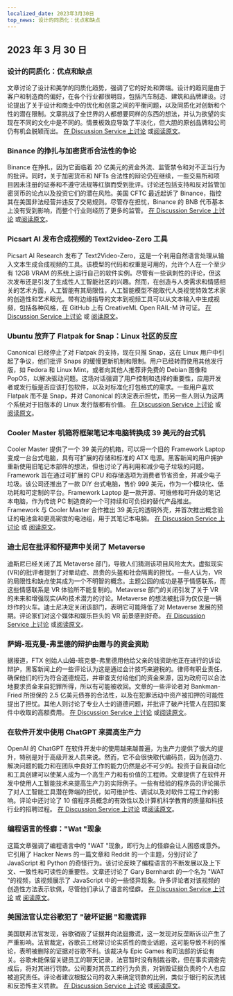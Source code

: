 ```yaml
---
localized_date: 2023年3月30日
top_news: 设计的同质化：优点和缺点
---
```




<CallToAction />

<Steps>

## 2023 年 3 月 30 日

### 设计的同质化：优点和缺点

文章讨论了设计和美学的同质化趋势，强调了它的好处和弊端。设计的趋同是由于客户和制造商的偏好，在各个行业都很明显，包括汽车制造、建筑和品牌建设。讨论提出了关于设计和商业中的优化和创意之间的平衡问题，以及同质化对创新和个性的潜在限制。文章挑战了全世界的人都想要同样的东西的想法，并认为欲望的实现在不同的文化中是不同的。情景板效应导致了平淡化，但大胆的原创品牌和公司仍有机会脱颖而出。
[在 Discussion Service 上讨论](http://news.ycombinator.com/item?id=35355703) 或[阅读原文](https://www.alexmurrell.co.uk/articles/the-age-of-average)。

### Binance 的挣扎与加密货币合法性的争论

Binance 在挣扎，因为它面临着 20 亿美元的资金外流、监管禁令和对不正当行为的批评。同时，关于加密货币和 NFTs 合法性的辩论仍在继续，一些交易所和项目因未注册的证券和不遵守法规等红旗而受到批评。讨论还包括支持和反对监管加密货币的论点以及投资它们的潜在风险。美国 CFTC 最近起诉了 Binance，指控其在美国非法经营并违反了交易规则。尽管存在担忧，Binance 的 BNB 代币基本上没有受到影响，而整个行业则经历了更多的监管。
[在 Discussion Service 上讨论](http://news.ycombinator.com/item?id=35351805) 或[阅读原文](https://www.wsj.com/articles/binance-sees-2-billion-in-outflows-as-troubles-compound-9a136e21)。

### Picsart AI 发布合成视频的 Text2video-Zero 工具

Picsart AI Research 发布了 Text2Video-Zero，这是一个利用自然语言处理从输入文本生成合成视频的工具。该模型的代码和权重是可用的，允许个人在一个至少有 12GB VRAM 的系统上运行自己的软件实例。尽管有一些讽刺性的评论，但这次发布还是引发了生成性人工智能社区的兴趣。然而，在创造与人类需求和情感相关的艺术方面，人工智能有其局限性，人工智能模型不能取代人类视觉特效艺术家的创造性和艺术眼光。带有边缘指导的文本到视频工具可以从文本输入中生成视频，包括各种风格，在 GitHub 上有 CreativeML Open RAIL-M 许可证。
[在 Discussion Service 上讨论](http://news.ycombinator.com/item?id=35352452) 或 [阅读原文](https://github.com/Picsart-AI-Research/Text2Video-Zero)。

### Ubuntu 放弃了 Flatpak for Snap：Linux 社区的反应

Canonical 已经停止了对 Flatpak 的支持，现在只推 Snap，这在 Linux 用户中引起了争议，他们批评 Snaps 的缓慢更新机制和限制。用户已经转而使用其他发行版，如 Fedora 和 Linux Mint，或者向其他人推荐非免费的 Debian 图像和 PopOS，以解决驱动问题。这场对话强调了用户控制和选择的重要性，应用开发者或发行版是否应该打包软件，以及对标准化打包格式的需求。一些用户喜欢 Flatpak 而不是 Snap，并对 Canonical 的决定表示担忧，而另一些人则认为这两个系统对于旧版本的 Linux 发行版都有价值。
[在 Discussion Service 上讨论](http://news.ycombinator.com/item?id=35354729) 或 [阅读原文](https://lwn.net/SubscriberLink/927262/6adb2350e2b0d2ce/)。

### Cooler Master 机箱将框架笔记本电脑转换成 39 美元的台式机

Cooler Master 提供了一个 39 美元的机箱，可以将一个旧的 Framework Laptop 变成一台台式电脑，具有可扩展的存储和标准的 ATX 电源。黑客新闻的用户拥护重新使用旧笔记本部件的想法，但也讨论了再利用和减少电子垃圾的问题。Framework 旨在通过可扩展的 CPU 和存储选项为消费者节省资金，并减少电子垃圾。该公司还推出了一款 DIY 台式电脑，售价 999 美元，作为一个模块化、低功耗和可定制的平台。Framework Laptop 是一款开源、可维修和可升级的笔记本电脑，作为传统 PC 制造商的一个可持续和可负担的替代产品推出。Framework 与 Cooler Master 合作推出 39 美元的透明外壳，并首次推出概念验证的电池盒和更高密度的电池组，用于其笔记本电脑。
[在 Discussion Service 上讨论](http://news.ycombinator.com/item?id=35350288) 或 [阅读原文](https://www.theverge.com/2023/3/23/23652939/framework-cooler-master-sff-pc-case)。

### 迪士尼在批评和怀疑声中关闭了 Metaverse

迪斯尼已经关闭了其 Metaverse 部门，导致人们猜测该项目风险太大。虚拟现实(VR)的批评者提到了对晕动症、昂贵的头盔和社会隔离的担忧。一些人认为，VR 的局限性和缺点使其成为一个不明智的概念。主题公园的成功是基于情感联系，而这些情感联系是 VR 体验所不能复制的。Metaverse 部门的关闭引发了关于 VR 的未来和增强现实(AR)技术潜力的讨论。Metaverse 的想法被批评为仅仅是一辆炒作的火车。迪士尼决定关闭该部门，表明它可能降低了对 Metaverse 发展的预期。评论家们对这个媒体和娱乐巨头的 VR 前景感到好奇。
[在 Discussion Service 上讨论](http://news.ycombinator.com/item?id=35350952) 或[阅读原文](https://www.wsj.com/articles/disney-eliminates-its-metaverse-division-as-part-of-companys-layoffs-plan-94b03650)。

### 萨姆-班克曼-弗里德的辩护由赠与的资金资助

据报道，FTX 创始人山姆-班克曼-弗里德用他给父亲的钱资助他正在进行的诉讼辩护，黑客新闻上的一些评论认为这是通过会计技巧来避税的。律师有职业责任，确保他们的行为符合道德规范，并审查支付给他们的资金来源，因为政府可以合法地要求资金来自犯罪所得，所以有可能被收回。文章的一些评论者对 Bankman-Fried 所担保的 2.5 亿美元债券的合法性，以及在犯罪活动中资产被扣押的可能性提出了担忧。其他人则讨论了专业人士的道德问题，并批评了破产托管人在回扣案件中收取的高额费用。
[在 Discussion Service 上讨论](http://news.ycombinator.com/item?id=35358698) 或[阅读原文](https://www.forbes.com/sites/sarahemerson/2023/03/29/sam-bankman-fried-legal-fees-funded-by-alameda-money-gifted-to-father-joe-bankman/)。

### 在软件开发中使用 ChatGPT 来提高生产力

OpenAI 的 ChatGPT 在软件开发中的使用越来越普遍，为生产力提供了很大的提升，特别是对于高级开发人员来说。然而，它不会很快取代编码员，因为创造力、解决问题的能力和在团队中良好工作的能力仍然是必不可少的。投资于自我自动化和工具创建可以使某人成为一个高生产力和有价值的工程师。文章提供了在软件开发中使用人工智能技术来提高生产力的实际例子。一些有经验的程序员的评论揭示了对人工智能工具潜在弊端的担忧，如可维护性、调试以及对软件工程工作的影响。评论中还讨论了 10 倍程序员概念的有效性以及计算机科学教育的质量和科技行业的招聘过程。
[在 Discussion Service 上讨论](http://news.ycombinator.com/item?id=35356054) 或[阅读原文](https://kadekillary.work/posts/1000x-eng/)。

### 编程语言的怪癖："Wat "现象

这篇文章强调了编程语言中的 "WAT "现象，即行为上的怪癖会让人困惑或意外。它引用了 Hacker News 的一篇文章和 Reddit 的一个主题，分别讨论了 JavaScript 和 Python 的奇怪行为。该讨论反映了编程语言的不断发展以及上下文、一致性和可读性的重要性。文章还讨论了 Gary Bernhardt 的一个名为 "WAT "的视频，该视频展示了 JavaScript 中的一些怪异现象。许多评论者对该视频的创造性方法表示钦佩，尽管他们承认了语言的怪癖。
[在 Discussion Service 上讨论](http://news.ycombinator.com/item?id=35363044) 或 [阅读原文](https://www.destroyallsoftware.com/talks/wat)。

### 美国法官认定谷歌犯了 "破坏证据 "和撒谎罪

美国联邦法官发现，谷歌销毁了证据并向法庭撒谎，这一发现对反垄断诉讼产生了严重影响。法官裁定，谷歌员工经常讨论实质性的商业话题，这可能导致不利的推论，表明被删除的证据对谷歌不利。该裁决与 Epic Games 和司法部的诉讼有关。谷歌未能保留关键员工的聊天记录，法官暂时没有制裁谷歌，但在事实调查完成后，将对其进行罚款。公司要对其员工的行为负责，对销毁证据负责的个人也应被追究责任。评论者建议根据公司的收入来确定罚款的比例，类似于银行的反洗钱和反恐怖主义罚款。
[在 Discussion Service 上讨论](http://news.ycombinator.com/item?id=35363095) 或[阅读原文](https://storage.courtlistener.com/recap/gov.uscourts.cand.373179/gov.uscourts.cand.373179.469.0.pdf)。

</Steps>
